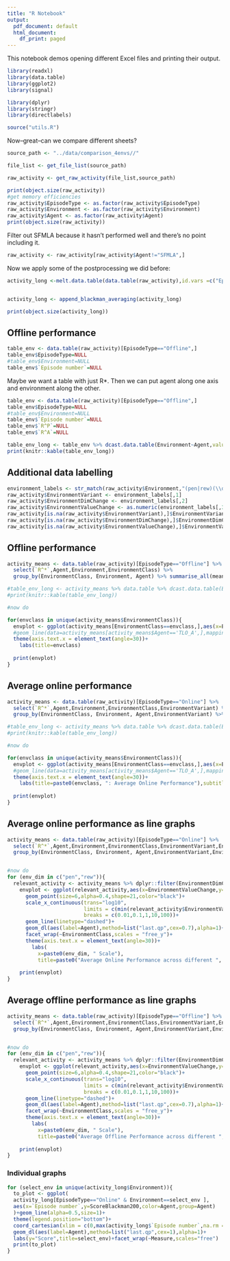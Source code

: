 ```yaml
---
title: "R Notebook"
output:
  pdf_document: default
  html_document:
    df_print: paged
---
```


This notebook demos opening different Excel files and printing their output.
```r
library(readxl)
library(data.table)
library(ggplot2)
library(signal)

library(dplyr)
library(stringr)
library(directlabels)

source("utils.R")

```

Now--great--can we compare different sheets?

```r
source_path <- "../data/comparison_4envs//"

file_list <- get_file_list(source_path)

raw_activity <- get_raw_activity(file_list,source_path)

print(object.size(raw_activity))
#get memory efficiencies
raw_activity$EpisodeType <- as.factor(raw_activity$EpisodeType)
raw_activity$Environment <- as.factor(raw_activity$Environment)
raw_activity$Agent <- as.factor(raw_activity$Agent)
print(object.size(raw_activity))


```


Filter out SFMLA because it hasn't performed well and there's no point including it.

```r
raw_activity <- raw_activity[raw_activity$Agent!="SFMLA",]
```



Now we apply some of the postprocessing we did before:


```r
activity_long <-melt.data.table(data.table(raw_activity),id.vars =c("EpisodeType","Episode number","Agent","Environment","EnvironmentClass"),variable.name = "Measure",value.name="Score")


activity_long <- append_blackman_averaging(activity_long)

print(object.size(activity_long))

```

## Offline performance





```r
table_env <- data.table(raw_activity)[EpisodeType=="Offline",]
table_env$EpisodeType=NULL
#table_env$Environment=NULL
table_env$`Episode number`=NULL

```

Maybe we want a table with just R*. Then we can put agent along one axis and environment along the other.



```r
table_env <- data.table(raw_activity)[EpisodeType=="Offline",]
table_env$EpisodeType=NULL
#table_env$Environment=NULL
table_env$`Episode number`=NULL
table_env$`R^P`=NULL
table_env$`R^A`=NULL

table_env_long <- table_env %>% dcast.data.table(Environment~Agent,value.var="R^*",fun.aggregate = mean)
print(knitr::kable(table_env_long))


```

## Additional data labelling

```r

environment_labels <- str_match(raw_activity$Environment,"(pen|rew)(\\d+.?\\d*)")
raw_activity$EnvironmentVariant <- environment_labels[,1]
raw_activity$EnvironmentDimChange <- environment_labels[,2]
raw_activity$EnvironmentValueChange <- as.numeric(environment_labels[,3])
raw_activity[is.na(raw_activity$EnvironmentVariant),]$EnvironmentVariant <- "Base"
raw_activity[is.na(raw_activity$EnvironmentDimChange),]$EnvironmentDimChange <- ""
raw_activity[is.na(raw_activity$EnvironmentValueChange),]$EnvironmentValueChange <- 1
```


## Offline performance

```r

activity_means <- data.table(raw_activity)[EpisodeType=="Offline"] %>% 
  select(`R^*`,Agent,Environment,EnvironmentClass) %>%
  group_by(EnvironmentClass, Environment, Agent) %>% summarise_all(mean) %>% data.table

#table_env_long <- activity_means %>% data.table %>% dcast.data.table(Environment~Agent,value.var="R^*")
#print(knitr::kable(table_env_long))

#now do 

for(envclass in unique(activity_means$EnvironmentClass)){
  envplot <- ggplot(activity_means[EnvironmentClass==envclass,],aes(x=Environment,y=`R^*`,fill=Agent))+geom_bar(stat="identity",position="dodge")+
  #geom_line(data=activity_means[activity_means$Agent=='TLO_A',],mapping = aes(x=Environment,y=`R^*`,group=Agent),linetype="dashed")+
  theme(axis.text.x = element_text(angle=30))+
    labs(title=envclass)
  
  print(envplot)
}


```


## Average online performance

```r

activity_means <- data.table(raw_activity)[EpisodeType=="Online"] %>% 
  select(`R^*`,Agent,Environment,EnvironmentClass,EnvironmentVariant) %>%
  group_by(EnvironmentClass, Environment, Agent,EnvironmentVariant) %>% summarise_all(mean) %>% data.table

#table_env_long <- activity_means %>% data.table %>% dcast.data.table(Environment~Agent,value.var="R^*")
#print(knitr::kable(table_env_long))

#now do 

for(envclass in unique(activity_means$EnvironmentClass)){
  envplot <- ggplot(activity_means[EnvironmentClass==envclass,],aes(x=EnvironmentVariant,y=`R^*`,fill=Agent))+geom_bar(stat="identity",position="dodge")+
  #geom_line(data=activity_means[activity_means$Agent=='TLO_A',],mapping = aes(x=Environment,y=`R^*`,group=Agent),linetype="dashed")+
  theme(axis.text.x = element_text(angle=30))+
    labs(title=paste0(envclass, ": Average Online Performance"),subtitle="Across 5000 trials")
  
  print(envplot)
}


```


## Average online performance as line graphs

```r

activity_means <- data.table(raw_activity)[EpisodeType=="Online"] %>% 
  select(`R^*`,Agent,Environment,EnvironmentClass,EnvironmentVariant,EnvironmentDimChange,EnvironmentValueChange) %>%
  group_by(EnvironmentClass, Environment, Agent,EnvironmentVariant,EnvironmentDimChange,EnvironmentValueChange) %>% summarise_all(mean) %>% data.table


#now do 
for (env_dim in c("pen","rew")){
  relevant_activity <- activity_means %>% dplyr::filter(EnvironmentDimChange %in% c("",env_dim))
    envplot <- ggplot(relevant_activity,aes(x=EnvironmentValueChange,y=`R^*`,fill=Agent,color=Agent))+
      geom_point(size=6,alpha=0.4,shape=21,color="black")+
      scale_x_continuous(trans="log10",
                         limits = c(min(relevant_activity$EnvironmentValueChange),max(relevant_activity$EnvironmentValueChange)*10),
                         breaks = c(0.01,0.1,1,10,100))+
      geom_line(linetype="dashed")+
      geom_dl(aes(label=Agent),method=list("last.qp",cex=0.7),alpha=1)+
      facet_wrap(~EnvironmentClass,scales = "free_y")+
      theme(axis.text.x = element_text(angle=30))+
        labs(
          x=paste0(env_dim, " Scale"),
          title=paste0("Average Online Performance across different ", env_dim, " scale levels"),subtitle="Across 5000 trials")
      
    print(envplot)
}


```


## Average offline performance as line graphs

```r

activity_means <- data.table(raw_activity)[EpisodeType=="Offline"] %>% 
  select(`R^*`,Agent,Environment,EnvironmentClass,EnvironmentVariant,EnvironmentDimChange,EnvironmentValueChange) %>%
  group_by(EnvironmentClass, Environment, Agent,EnvironmentVariant,EnvironmentDimChange,EnvironmentValueChange) %>% summarise_all(mean) %>% data.table


#now do 
for (env_dim in c("pen","rew")){
  relevant_activity <- activity_means %>% dplyr::filter(EnvironmentDimChange %in% c("",env_dim))
    envplot <- ggplot(relevant_activity,aes(x=EnvironmentValueChange,y=`R^*`,fill=Agent,color=Agent))+
      geom_point(size=6,alpha=0.4,shape=21,color="black")+
      scale_x_continuous(trans="log10",
                         limits = c(min(relevant_activity$EnvironmentValueChange),max(relevant_activity$EnvironmentValueChange)*10),
                         breaks = c(0.01,0.1,1,10,100))+
      geom_line(linetype="dashed")+
      geom_dl(aes(label=Agent),method=list("last.qp",cex=0.7),alpha=1)+
      facet_wrap(~EnvironmentClass,scales = "free_y")+
      theme(axis.text.x = element_text(angle=30))+
        labs(
          x=paste0(env_dim, " Scale"),
          title=paste0("Average Offline Performance across different ", env_dim, " scale levels"),subtitle="Across 5000 trials")
      
    print(envplot)
}


```

### Individual graphs



```r

for (select_env in unique(activity_long$Environment)){
  to_plot <- ggplot(
  activity_long[EpisodeType=="Online" & Environment==select_env ],
  aes(x=`Episode number`,y=ScoreBlackman200,color=Agent,group=Agent)
  )+geom_line(alpha=0.5,size=1)+
  theme(legend.position="bottom")+
  coord_cartesian(xlim = c(0,max(activity_long$`Episode number`,na.rm = TRUE)*1.2))+
  geom_dl(aes(label=Agent),method=list("last.qp",cex=1),alpha=1)+
  labs(y="Score",title=select_env)+facet_wrap(~Measure,scales="free")
  print(to_plot)
}



```

